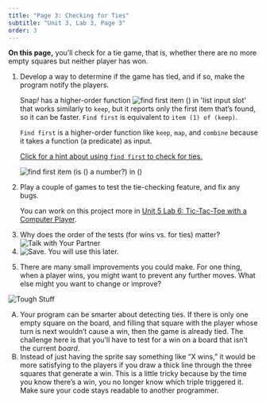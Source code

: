 ```yaml
---
title: "Page 3: Checking for Ties"
subtitle: "Unit 3, Lab 3, Page 3"
order: 3
---
```


::: learn
<p><strong>On this page,</strong> you'll check for a tie game, that is,
whether there are no more empty squares but neither player has won.</p>
:::

::: forYouToDo
<ol start="1">

<li>

Develop a way to determine if the game has tied, and if so, make the
program notify the players.

::: endnote
<p>Snap<em>!</em> has a higher-order function
<img src="/img/blocks/find-first.png" title="find first item () in &apos;list input slot&apos;" alt="find first item () in &apos;list input slot&apos;" class="inline nopadtb"/>
that works similarly to <code>keep</code>, but it reports only the first
item that's found, so it can be faster. <code>Find first</code> is
equivalent to <code>item (1) of (keep)</code>.</p>

<p><code>Find first</code> is a higher-order function like
<code>keep</code>, <code>map</code>, and <code>combine</code> because it
takes a function (a predicate) as input.</p>

<p><a href="#hint-tie-contains" data-toggle="collapse" title="Click for a hint about using find first to check for ties.">Click
for a hint about using <code>find first</code> to check for
ties.</a></p>

::: {#hint-tie-contains .collapse}
<img src="/img/3-lists/any-numbers.png" title="find first item (is () a number?) in ()" alt="find first item (is () a number?) in ()" class="indent"/>
:::
:::

</li>

<li>Play a couple of games to test the tie-checking feature, and fix any
bugs.</li>

::: sidenoteBig
<p>You can work on this project more in
<a href="/unit-5/lab-6/1-review.html" title="Unit 5 Lab 6: Tic-Tac-Toe with a Computer Player">Unit
5 Lab 6: Tic-Tac-Toe with a Computer Player</a>.</p>
:::

<li>Why does the order of the tests (for wins vs. for ties) matter?
<img src="/img/icons/talk-with-your-partner-mini.png" title="Talk with Your Partner" alt="Talk with Your Partner"/></li>

<li><img src="/img/icons/save-use-later.png" title="Save. You will use this later." alt="Save. You will use this later." class="inline"/></li>

</ol>
:::

::: ifTime
<ol start="5">

<li>There are many small improvements you could make. For one thing,
when a player wins, you might want to prevent any further moves. What
else might you want to change or improve?</li>

</ol>
:::

::: takeItFurther
<img src="/img/icons/tough-stuff-mini.png" title="Tough Stuff" alt="Tough Stuff" class="imageRight"/>

<ol type="A">

<li>Your program can be smarter about detecting ties. If there is only
one empty square on the board, and filling that square with the player
whose turn is next wouldn't cause a win, then the game is already tied.
The challenge here is that you'll have to test for a win on a board that
isn't the current <var>board</var>.</li>

<li>Instead of just having the sprite say something like "X wins," it
would be more satisfying to the players if you draw a thick line through
the three squares that generate a win. This is a little tricky because
by the time you know there's a win, you no longer know which triple
triggered it. Make sure your code stays readable to another
programmer.</li>

</ol>
:::
